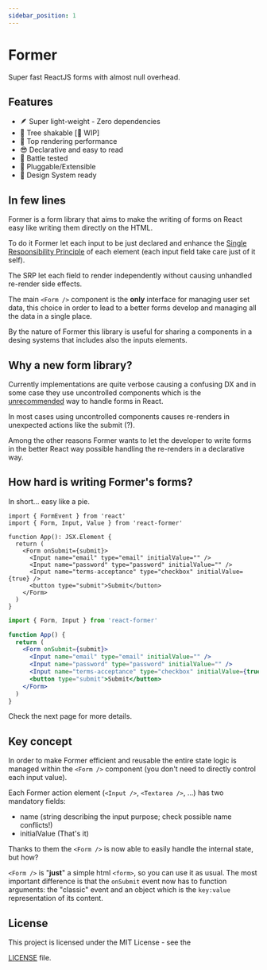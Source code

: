 ```yaml
---
sidebar_position: 1
---
```



# Former

Super fast ReactJS forms with almost null overhead.

## Features

- 🪶 Super light-weight - Zero dependencies
- 🌲 Tree shakable [🚧 WIP]
- 🎯 Top rendering performance
- 😎 Declarative and easy to read
- 🔫 Battle tested
- 🔌 Pluggable/Extensible
- 🔖 Design System ready

## In few lines

Former is a form library that aims to make the writing of forms on React easy like writing them directly
on the HTML.

To do it Former let each input to be just declared and enhance the [Single
Responsibility Principle](https://en.wikipedia.org/wiki/Single-responsibility_principle)
of each element (each input field take care just of it self).

The SRP let each field to render independently without causing unhandled re-render side effects.

The main `<Form />` component is the **only** interface for managing user set data, this choice in order to
lead to a better forms develop and managing all the data in a single place.

By the nature of Former this library is useful for sharing a components in a desing systems that includes also the
inputs elements.

## Why a new form library?

Currently implementations are quite verbose causing a confusing DX and in
some case they use uncontrolled components which is the
[unrecommended](https://reactjs.org/docs/uncontrolled-components.html)
way to handle forms in React.

In most cases using uncontrolled components causes re-renders in unexpected
actions like the submit (?).

Among the other reasons Former wants to let the developer to write forms in the
better React way possible handling the re-renders in a declarative way.

## How hard is writing Former's forms?

In short... easy like a pie.

<Tabs>
<TabItem value="typescript" label="Typescript">

```tsx
import { FormEvent } from 'react'
import { Form, Input, Value } from 'react-former'

function App(): JSX.Element {
  return (
    <Form onSubmit={submit}>
      <Input name="email" type="email" initialValue="" />
      <Input name="password" type="password" initialValue="" />
      <Input name="terms-acceptance" type="checkbox" initialValue={true} />
      <button type="submit">Submit</button>
    </Form>
  )
}
```

</TabItem>
<TabItem value="javascript" label="Javascript">

```jsx
import { Form, Input } from 'react-former'

function App() {
  return (
    <Form onSubmit={submit}>
      <Input name="email" type="email" initialValue="" />
      <Input name="password" type="password" initialValue="" />
      <Input name="terms-acceptance" type="checkbox" initialValue={true} />
      <button type="submit">Submit</button>
    </Form>
  )
}
```

</TabItem>
</Tabs>

Check the next page for more details.

## Key concept

In order to make Former efficient and reusable the entire state logic is managed
within the `<Form />` component (you don't need to directly control each input value).

Each Former action element (`<Input />`, `<Textarea />`, ...) has two mandatory fields:

- name (string describing the input purpose; check possible name conflicts!)
- initialValue (That's it)

Thanks to them the `<Form />` is now able to easily handle the internal state, but how?

`<Form />` is "**just**" a simple html `<form>`, so you can use it as usual. The most important
difference is that the `onSubmit` event now has to function arguments: the "classic" event and an object
which is the `key:value` representation of its content.

## License

This project is licensed under the MIT License - see the

<a href="https://github.com/Valerioageno/former/blob/main/LICENSE">LICENSE</a> file.

